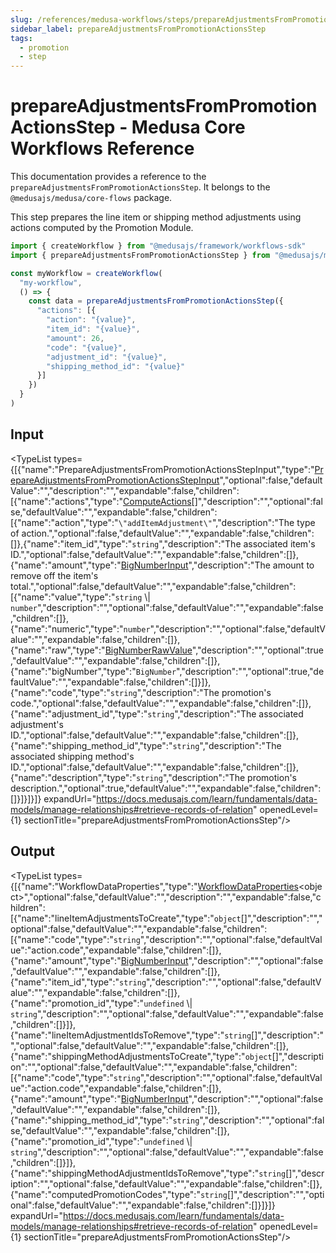 ```yaml
---
slug: /references/medusa-workflows/steps/prepareAdjustmentsFromPromotionActionsStep
sidebar_label: prepareAdjustmentsFromPromotionActionsStep
tags:
  - promotion
  - step
---
```



# prepareAdjustmentsFromPromotionActionsStep - Medusa Core Workflows Reference

This documentation provides a reference to the `prepareAdjustmentsFromPromotionActionsStep`. It belongs to the `@medusajs/medusa/core-flows` package.

This step prepares the line item or shipping method adjustments using
actions computed by the Promotion Module.

```ts title="src/workflows/my-workflow.ts"
import { createWorkflow } from "@medusajs/framework/workflows-sdk"
import { prepareAdjustmentsFromPromotionActionsStep } from "@medusajs/medusa/core-flows"

const myWorkflow = createWorkflow(
  "my-workflow",
  () => {
    const data = prepareAdjustmentsFromPromotionActionsStep({
      "actions": [{
        "action": "{value}",
        "item_id": "{value}",
        "amount": 26,
        "code": "{value}",
        "adjustment_id": "{value}",
        "shipping_method_id": "{value}"
      }]
    })
  }
)
```
  

## Input

<TypeList types={[{"name":"PrepareAdjustmentsFromPromotionActionsStepInput","type":"[PrepareAdjustmentsFromPromotionActionsStepInput](../../../../interfaces/core_flows.PrepareAdjustmentsFromPromotionActionsStepInput/page.mdx)","optional":false,"defaultValue":"","description":"","expandable":false,"children":[{"name":"actions","type":"[ComputeActions](../../../../../promotion/types/promotion.ComputeActions/page.mdx)[]","description":"","optional":false,"defaultValue":"","expandable":false,"children":[{"name":"action","type":"`\"addItemAdjustment\"`","description":"The type of action.","optional":false,"defaultValue":"","expandable":false,"children":[]},{"name":"item_id","type":"`string`","description":"The associated item's ID.","optional":false,"defaultValue":"","expandable":false,"children":[]},{"name":"amount","type":"[BigNumberInput](../../../../../promotion/types/promotion.BigNumberInput/page.mdx)","description":"The amount to remove off the item's total.","optional":false,"defaultValue":"","expandable":false,"children":[{"name":"value","type":"`string` \\| `number`","description":"","optional":false,"defaultValue":"","expandable":false,"children":[]},{"name":"numeric","type":"`number`","description":"","optional":false,"defaultValue":"","expandable":false,"children":[]},{"name":"raw","type":"[BigNumberRawValue](../../../../../promotion/types/promotion.BigNumberRawValue/page.mdx)","description":"","optional":true,"defaultValue":"","expandable":false,"children":[]},{"name":"bigNumber","type":"`BigNumber`","description":"","optional":true,"defaultValue":"","expandable":false,"children":[]}]},{"name":"code","type":"`string`","description":"The promotion's code.","optional":false,"defaultValue":"","expandable":false,"children":[]},{"name":"adjustment_id","type":"`string`","description":"The associated adjustment's ID.","optional":false,"defaultValue":"","expandable":false,"children":[]},{"name":"shipping_method_id","type":"`string`","description":"The associated shipping method's ID.","optional":false,"defaultValue":"","expandable":false,"children":[]},{"name":"description","type":"`string`","description":"The promotion's description.","optional":true,"defaultValue":"","expandable":false,"children":[]}]}]}]} expandUrl="https://docs.medusajs.com/learn/fundamentals/data-models/manage-relationships#retrieve-records-of-relation" openedLevel={1} sectionTitle="prepareAdjustmentsFromPromotionActionsStep"/>

## Output

<TypeList types={[{"name":"WorkflowDataProperties","type":"[WorkflowDataProperties](../../../../../workflows/types/workflows.WorkflowDataProperties/page.mdx)&#60;object&#62;","optional":false,"defaultValue":"","description":"","expandable":false,"children":[{"name":"lineItemAdjustmentsToCreate","type":"`object`[]","description":"","optional":false,"defaultValue":"","expandable":false,"children":[{"name":"code","type":"`string`","description":"","optional":false,"defaultValue":"action.code","expandable":false,"children":[]},{"name":"amount","type":"[BigNumberInput](../../../../../types/types/types.BigNumberInput/page.mdx)","description":"","optional":false,"defaultValue":"","expandable":false,"children":[]},{"name":"item_id","type":"`string`","description":"","optional":false,"defaultValue":"","expandable":false,"children":[]},{"name":"promotion_id","type":"`undefined` \\| `string`","description":"","optional":false,"defaultValue":"","expandable":false,"children":[]}]},{"name":"lineItemAdjustmentIdsToRemove","type":"`string`[]","description":"","optional":false,"defaultValue":"","expandable":false,"children":[]},{"name":"shippingMethodAdjustmentsToCreate","type":"`object`[]","description":"","optional":false,"defaultValue":"","expandable":false,"children":[{"name":"code","type":"`string`","description":"","optional":false,"defaultValue":"action.code","expandable":false,"children":[]},{"name":"amount","type":"[BigNumberInput](../../../../../types/types/types.BigNumberInput/page.mdx)","description":"","optional":false,"defaultValue":"","expandable":false,"children":[]},{"name":"shipping_method_id","type":"`string`","description":"","optional":false,"defaultValue":"","expandable":false,"children":[]},{"name":"promotion_id","type":"`undefined` \\| `string`","description":"","optional":false,"defaultValue":"","expandable":false,"children":[]}]},{"name":"shippingMethodAdjustmentIdsToRemove","type":"`string`[]","description":"","optional":false,"defaultValue":"","expandable":false,"children":[]},{"name":"computedPromotionCodes","type":"`string`[]","description":"","optional":false,"defaultValue":"","expandable":false,"children":[]}]}]} expandUrl="https://docs.medusajs.com/learn/fundamentals/data-models/manage-relationships#retrieve-records-of-relation" openedLevel={1} sectionTitle="prepareAdjustmentsFromPromotionActionsStep"/>
